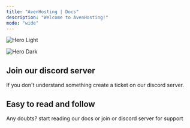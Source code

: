 ```yaml
---
title: "AvenHosting | Docs"
description: "Welcome to AvenHosting!"
mode: "wide"
---
```


<img
  className="block dark:hidden"
  src="/images/hero-light.png"
  alt="Hero Light"
/>

<img
  className="hidden dark:block"
  src="/images/hero-dark.png"
  alt="Hero Dark"
/>

## Join our discord server

If you don't understand something create a ticket on our discord server.

## Easy to read and follow

Any doubts? start reading our docs or join or discord server for support